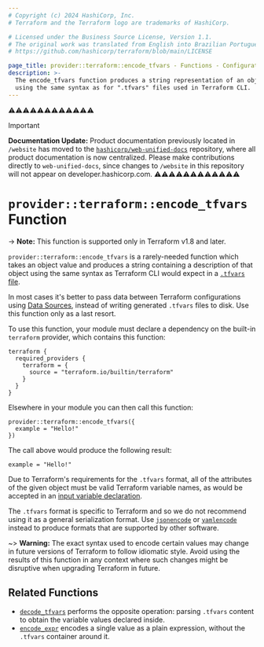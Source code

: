 ```yaml
---
# Copyright (c) 2024 HashiCorp, Inc.
# Terraform and the Terraform logo are trademarks of HashiCorp.

# Licensed under the Business Source License, Version 1.1.
# The original work was translated from English into Brazilian Portuguese.
# https://github.com/hashicorp/terraform/blob/main/LICENSE

page_title: provider::terraform::encode_tfvars - Functions - Configuration Language
description: >-
  The encode_tfvars function produces a string representation of an object
  using the same syntax as for ".tfvars" files used in Terraform CLI.
---
```


⚠️⚠️⚠️⚠️⚠️⚠️⚠️⚠️⚠️⚠️⚠️⚠️
> [!IMPORTANT]
> **Documentation Update:** Product documentation previously located in `/website` has moved to the [`hashicorp/web-unified-docs`](https://github.com/hashicorp/web-unified-docs) repository, where all product documentation is now centralized. Please make contributions directly to `web-unified-docs`, since changes to `/website` in this repository will not appear on developer.hashicorp.com.
⚠️⚠️⚠️⚠️⚠️⚠️⚠️⚠️⚠️⚠️⚠️⚠️


# `provider::terraform::encode_tfvars` Function

-> **Note:** This function is supported only in Terraform v1.8 and later.

`provider::terraform::encode_tfvars` is a rarely-needed function which takes
an object value and produces a string containing a description of that object
using the same syntax as Terraform CLI would expect in a
[`.tfvars` file](/terraform/language/values/variables#variable-definitions-tfvars-files).

In most cases it's better to pass data between Terraform configurations using
[Data Sources](/terraform/language/data-sources),
instead of writing generated `.tfvars` files to disk. Use this function only as
a last resort.

To use this function, your module must declare a dependency on the built-in
`terraform` provider, which contains this function:

```hcl
terraform {
  required_providers {
    terraform = {
      source = "terraform.io/builtin/terraform"
    }
  }
}
```

Elsewhere in your module you can then call this function:

```hcl
provider::terraform::encode_tfvars({
  example = "Hello!"
})
```

The call above would produce the following result:

```hcl
example = "Hello!"
```

Due to Terraform's requirements for the `.tfvars` format, all of the attributes
of the given object must be valid Terraform variable names, as would be
accepted in an
[input variable declaration](/terraform/language/values/variables#declaring-an-input-variable).

The `.tfvars` format is specific to Terraform and so we do not recommend using
it as a general serialization format.
Use [`jsonencode`](/terraform/language/functions/jsonencode) or
[`yamlencode`](/terraform/language/functions/yamlencode) instead to produce
formats that are supported by other software.

~> **Warning:** The exact syntax used to encode certain values may change
in future versions of Terraform to follow idiomatic style. Avoid using the
results of this function in any context where such changes might be disruptive
when upgrading Terraform in future.

## Related Functions

* [`decode_tfvars`](/terraform/language/functions/terraform-decode_tfvars)
  performs the opposite operation: parsing `.tfvars` content to obtain
  the variable values declared inside.
* [`encode_expr`](/terraform/language/functions/terraform-encode_expr)
  encodes a single value as a plain expression, without the `.tfvars`
  container around it.
